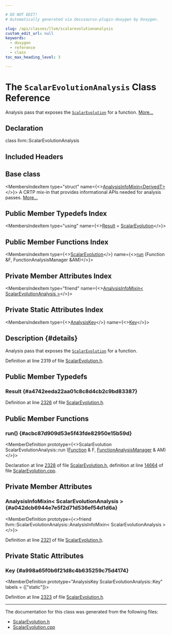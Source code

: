 ```yaml
---

# DO NOT EDIT!
# Automatically generated via docusaurus-plugin-doxygen by Doxygen.

slug: /api/classes/llvm/scalarevolutionanalysis
custom_edit_url: null
keywords:
  - doxygen
  - reference
  - class
toc_max_heading_level: 3

---
```





# The `ScalarEvolutionAnalysis` Class Reference

<DoxygenPage pluginConfig={pluginConfig}>

Analysis pass that exposes the <code><a href="/docs/api/classes/llvm/scalarevolution">ScalarEvolution</a></code> for a function. <a href="#details">More...</a>

## Declaration

<CodeBlock>class llvm::ScalarEvolutionAnalysis</CodeBlock>

## Included Headers

<IncludesList>
<IncludesListItem
  filePath="llvm/Analysis/ScalarEvolution.h"
  permalink="/docs/api/files/include/include/llvm/include/llvm/analysis/scalarevolution-h"
  isLocal="true" />
</IncludesList>

## Base class

<MembersIndex>

<MembersIndexItem
  type="struct"
  name={<><a href="/docs/api/structs/llvm/analysisinfomixin">AnalysisInfoMixin&lt;DerivedT&gt;</a></>}>
A CRTP mix-in that provides informational APIs needed for analysis passes. <a href="/docs/api/structs/llvm/analysisinfomixin/#details">More...</a>
</MembersIndexItem>

</MembersIndex>

## Public Member Typedefs Index

<MembersIndex>

<MembersIndexItem
  type="using"
  name={<><a href="#a4742eeda22aa01c8c8d4cb2c9bd83387">Result</a> = <a href="/docs/api/classes/llvm/scalarevolution">ScalarEvolution</a></>}>
</MembersIndexItem>

</MembersIndex>

## Public Member Functions Index

<MembersIndex>

<MembersIndexItem
  type={<><a href="/docs/api/classes/llvm/scalarevolution">ScalarEvolution</a></>}
  name={<><a href="#acbc87d909d53e5f43fde82950e15b59d">run</a> (Function &amp;F, FunctionAnalysisManager &amp;AM)</>}>
</MembersIndexItem>

</MembersIndex>

## Private Member Attributes Index

<MembersIndex>

<MembersIndexItem
  type="friend"
  name={<><a href="#a042dcb6944e7e5f2d71d536ef54d1d6a">AnalysisInfoMixin&lt; ScalarEvolutionAnalysis &gt;</a></>}>
</MembersIndexItem>

</MembersIndex>

## Private Static Attributes Index

<MembersIndex>

<MembersIndexItem
  type={<><a href="/docs/api/structs/llvm/analysiskey">AnalysisKey</a></>}
  name={<><a href="#a998a65f0b6f21d8c4b635259c75d4174">Key</a></>}>
</MembersIndexItem>

</MembersIndex>

## Description {#details}

Analysis pass that exposes the <code><a href="/docs/api/classes/llvm/scalarevolution">ScalarEvolution</a></code> for a function.

Definition at line 2319 of file <a href="/docs/api/files/include/include/llvm/include/llvm/analysis/scalarevolution-h">ScalarEvolution.h</a>.

<SectionDefinition>

## Public Member Typedefs

### Result {#a4742eeda22aa01c8c8d4cb2c9bd83387}

<MemberDefinition
  prototype="using llvm::ScalarEvolutionAnalysis::Result =  ScalarEvolution">

Definition at line <a href="/docs/api/files/include/include/llvm/include/llvm/analysis/scalarevolution-h/#l02326">2326</a> of file <a href="/docs/api/files/include/include/llvm/include/llvm/analysis/scalarevolution-h">ScalarEvolution.h</a>.
</MemberDefinition>

</SectionDefinition>

<SectionDefinition>

## Public Member Functions

### run() {#acbc87d909d53e5f43fde82950e15b59d}

<MemberDefinition
  prototype={<>ScalarEvolution ScalarEvolutionAnalysis::run (<a href="/docs/api/classes/llvm/function">Function</a> &amp; F, <a href="/docs/api/namespaces/llvm/#adce09a5a0de0e3177eb00e932734af2f">FunctionAnalysisManager</a> &amp; AM)</>}>

Declaration at line <a href="/docs/api/files/include/include/llvm/include/llvm/analysis/scalarevolution-h/#l02328">2328</a> of file <a href="/docs/api/files/include/include/llvm/include/llvm/analysis/scalarevolution-h">ScalarEvolution.h</a>, definition at line <a href="/docs/api/files/lib/lib/analysis/scalarevolution-cpp/#l14664">14664</a> of file <a href="/docs/api/files/lib/lib/analysis/scalarevolution-cpp">ScalarEvolution.cpp</a>.
</MemberDefinition>

</SectionDefinition>

<SectionDefinition>

## Private Member Attributes

### AnalysisInfoMixin&lt; ScalarEvolutionAnalysis &gt; {#a042dcb6944e7e5f2d71d536ef54d1d6a}

<MemberDefinition
  prototype={<>friend llvm::ScalarEvolutionAnalysis::AnalysisInfoMixin&lt; ScalarEvolutionAnalysis &gt;</>}>

Definition at line <a href="/docs/api/files/include/include/llvm/include/llvm/analysis/scalarevolution-h/#l02321">2321</a> of file <a href="/docs/api/files/include/include/llvm/include/llvm/analysis/scalarevolution-h">ScalarEvolution.h</a>.
</MemberDefinition>

</SectionDefinition>

<SectionDefinition>

## Private Static Attributes

### Key {#a998a65f0b6f21d8c4b635259c75d4174}

<MemberDefinition
  prototype="AnalysisKey ScalarEvolutionAnalysis::Key"
  labels = {["static"]}>

Definition at line <a href="/docs/api/files/include/include/llvm/include/llvm/analysis/scalarevolution-h/#l02323">2323</a> of file <a href="/docs/api/files/include/include/llvm/include/llvm/analysis/scalarevolution-h">ScalarEvolution.h</a>.
</MemberDefinition>

</SectionDefinition>

<hr/>

The documentation for this class was generated from the following files:

<ul>
<li><a href="/docs/api/files/include/include/llvm/include/llvm/analysis/scalarevolution-h">ScalarEvolution.h</a></li>
<li><a href="/docs/api/files/lib/lib/analysis/scalarevolution-cpp">ScalarEvolution.cpp</a></li>
</ul>

</DoxygenPage>
